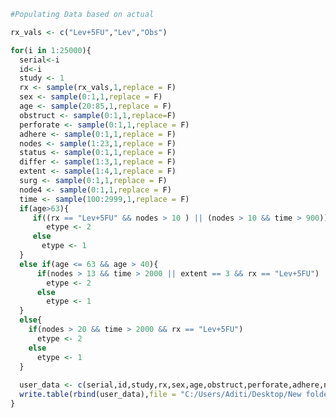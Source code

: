 ```{r}
#Populating Data based on actual 

rx_vals <- c("Lev+5FU","Lev","Obs")

for(i in 1:25000){
  serial<-i
  id<-i
  study <- 1
  rx <- sample(rx_vals,1,replace = F)
  sex <- sample(0:1,1,replace = F)
  age <- sample(20:85,1,replace = F)
  obstruct <- sample(0:1,1,replace=F)
  perforate <- sample(0:1,1,replace = F)
  adhere <- sample(0:1,1,replace = F)
  nodes <- sample(1:23,1,replace = F)
  status <- sample(0:1,1,replace = F)
  differ <- sample(1:3,1,replace = F)
  extent <- sample(1:4,1,replace = F)
  surg <- sample(0:1,1,replace = F)
  node4 <- sample(0:1,1,replace = F)
  time <- sample(100:2999,1,replace = F)
  if(age>63){
     if((rx == "Lev+5FU" && nodes > 10 ) || (nodes > 10 && time > 900))
        etype <- 2
     else
       etype <- 1
  }
  else if(age <= 63 && age > 40){
      if(nodes > 13 && time > 2000 || extent == 3 && rx == "Lev+5FU")
        etype <- 2
      else
        etype <- 1
  }
  else{
    if(nodes > 20 && time > 2000 && rx == "Lev+5FU")
      etype <- 2
    else
      etype <- 1
  } 
  
  user_data <- c(serial,id,study,rx,sex,age,obstruct,perforate,adhere,nodes,status,differ,extent,surg,node4,time,etype)
  write.table(rbind(user_data),file = "C:/Users/Aditi/Desktop/New folder/colon_ds.csv",append = TRUE,row.names = FALSE,     col.names = FALSE,sep = ",")
}


```
